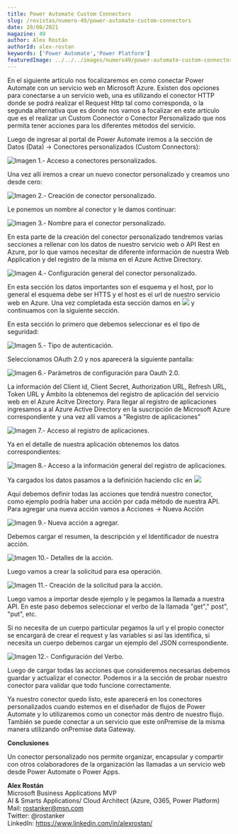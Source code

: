```yaml
---
title: Power Automate Custom Connectors
slug: /revistas/numero-49/power-automate-custom-connectors
date: 20/08/2021
magazine: 49
author: Alex Rostán
authorId: alex-rostan
keywords: ['Power Automate','Power Platform']
featuredImage: ../../../images/numero49/power-automate-custom-connectors/image1.png
---
```



En el siguiente artículo nos focalizaremos en como conectar Power
Automate con un servicio web en Microsoft Azure. Existen dos opciones
para conectarse a un servicio web, una es utilizando el conector HTTP
donde se podrá realizar el Request Http tal como corresponda, o la
segunda alternativa que es donde nos vamos a focalizar en este artículo
que es el realizar un Custom Connector o Conector Personalizado que nos
permita tener acciones para los diferentes métodos del servicio.

Luego de ingresar al portal de Power Automate iremos a la sección de
Datos (Data) -> Conectores personalizados (Custom Connectors):

![Imagen 1.- Acceso a conectores personalizados.](../../../images/numero49/power-automate-custom-connectors/image1.png)

Una vez allí iremos a crear un nuevo conector personalizado y creamos
uno desde cero:

![Imagen 2.- Creación de conector personalizado.](../../../images/numero49/power-automate-custom-connectors/image2.png)

Le ponemos un nombre al conector y le damos continuar:

![Imagen 3.- Nombre para el conector personalizado.](../../../images/numero49/power-automate-custom-connectors/image3.png)


En esta parte de la creación del conector personalizado tendremos varias
secciones a rellenar con los datos de nuestro servicio web o API Rest en
Azure, por lo que vamos necesitar de diferente información de nuestra
Web Application y del registro de la misma en el Azure Active Directory.

![Imagen 4.- Configuración general del conector personalizado.](../../../images/numero49/power-automate-custom-connectors/image4.png)


En esta sección los datos importantes son el esquema y el host, por lo
general el esquema debe ser HTTS y el host es el url de nuestro servicio
web en Azure. Una vez completada esta sección damos en ![](../../../images/numero49/power-automate-custom-connectors/image5.png) y continuamos con la siguiente sección.

En esta sección lo primero que debemos seleccionar es el tipo de
seguridad:

![Imagen 5.- Tipo de autenticación.](../../../images/numero49/power-automate-custom-connectors/image6.png)

Seleccionamos OAuth 2.0 y nos aparecerá la siguiente pantalla:

![Imagen 6.- Parámetros de configuración para Oauth 2.0.](../../../images/numero49/power-automate-custom-connectors/image7.png)


La información del Client id, Client Secret, Authorization URL, Refresh
URL, Token URL y Ámbito la obtenemos del registro de aplicación del
servicio web en el Azure Acitve Directory. Para llegar al registro de
aplicaciones ingresamos a al Azure Active Directory en la suscripción de
Microsoft Azure correspondiente y una vez allí vamos a "Registro de
aplicaciones"

![Imagen 7.- Acceso al registro de aplicaciones.](../../../images/numero49/power-automate-custom-connectors/image8.png)

Ya en el detalle de nuestra aplicación obtenemos los datos
correspondientes:

![Imagen 8.- Acceso a la información general del registro de aplicaciones.](../../../images/numero49/power-automate-custom-connectors/image9.png)

Ya cargados los datos pasamos a la definición haciendo clic en ![](../../../images/numero49/power-automate-custom-connectors/image10.png)

Aquí debemos definir todas las acciones que tendrá nuestro conector,
como ejemplo podría haber una acción por cada método de nuestra API.
Para agregar una nueva acción vamos a Acciones -> Nueva Acción

![Imagen 9.- Nueva acción a agregar.](../../../images/numero49/power-automate-custom-connectors/image11.png)

Debemos cargar el resumen, la descripción y el Identificador de nuestra
acción.

![Imagen 10.- Detalles de la acción.](../../../images/numero49/power-automate-custom-connectors/image12.png)


Luego vamos a crear la solicitud para esa operación.

![Imagen 11.- Creación de la solicitud para la acción.](../../../images/numero49/power-automate-custom-connectors/image13.png)

Luego vamos a importar desde ejemplo y le pegamos la llamada a nuestra
API. En este paso debemos seleccionar el verbo de la llamada "get","
post", "put", etc.

Si no necesita de un cuerpo particular pegamos la url y el propio
conector se encargará de crear el request y las variables si así las
identifica, si necesita un cuerpo debemos cargar un ejemplo del JSON
correspondiente.

![Imagen 12.- Configuración del Verbo.](../../../images/numero49/power-automate-custom-connectors/image14.png)

Luego de cargar todas las acciones que consideremos necesarias debemos
guardar y actualizar el conector. Podemos ir a la sección de probar
nuestro conector para validar que todo funcione correctamente.

Ya nuestro conector quedo listo, este aparecerá en los conectores
personalizados cuando estemos en el diseñador de flujos de Power
Automate y lo utilizaremos como un conector más dentro de nuestro flujo.
También se puede conectar a un servicio que este onPremise de la misma
manera utilizando onPremise data Gateway.

**Conclusiones**

Un conector personalizado nos permite organizar, encapsular y compartir
con otros colaboradores de la organización las llamadas a un servicio
web desde Power Automate o Power Apps.


**Alex Rostán** <br />
Microsoft Business Applications MVP <br />
AI & Smarts Applications/ Cloud Architect (Azure, O365, Power Platform) <br />
Mail: rostanker@msn.com <br />
Twitter: @rostanker <br />
LinkedIn: https://www.linkedin.com/in/alexrostan/ <br /> 
 
